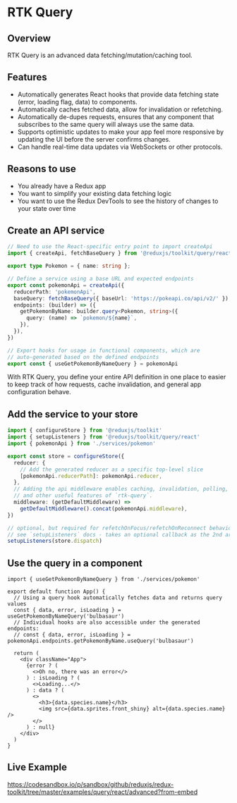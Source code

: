 # RTK Query

## Overview

RTK Query is an advanced data fetching/mutation/caching tool.


## Features

- Automatically generates React hooks that provide data fetching state (error, loading flag, data) to components.
- Automatically caches fetched data, allow for invalidation or refetching.
- Automatically de-dupes requests, ensures that any component that subscribes to the same query will always use the same data.
- Supports optimistic updates to make your app feel more responsive by updating the UI before the server confirms changes.
- Can handle real-time data updates via WebSockets or other protocols.


## Reasons to use

- You already have a Redux app
- You want to simplify your existing data fetching logic
- You want to use the Redux DevTools to see the history of changes to your state over time


## Create an API service

```ts title="services/pokemon.ts"
// Need to use the React-specific entry point to import createApi
import { createApi, fetchBaseQuery } from '@reduxjs/toolkit/query/react'

export type Pokemon = { name: string };

// Define a service using a base URL and expected endpoints
export const pokemonApi = createApi({
  reducerPath: 'pokemonApi',
  baseQuery: fetchBaseQuery({ baseUrl: 'https://pokeapi.co/api/v2/' }),
  endpoints: (builder) => ({
    getPokemonByName: builder.query<Pokemon, string>({
      query: (name) => `pokemon/${name}`,
    }),
  }),
})

// Export hooks for usage in functional components, which are
// auto-generated based on the defined endpoints
export const { useGetPokemonByNameQuery } = pokemonApi
```

With RTK Query, you define your entire API definition in one place to easier to keep track of how requests, cache invalidation, and general app configuration behave.


## Add the service to your store

```ts title="store.ts"
import { configureStore } from '@reduxjs/toolkit'
import { setupListeners } from '@reduxjs/toolkit/query/react'
import { pokemonApi } from './services/pokemon'

export const store = configureStore({
  reducer: {
    // Add the generated reducer as a specific top-level slice
    [pokemonApi.reducerPath]: pokemonApi.reducer,
  },
  // Adding the api middleware enables caching, invalidation, polling,
  // and other useful features of `rtk-query`.
  middleware: (getDefaultMiddleware) =>
    getDefaultMiddleware().concat(pokemonApi.middleware),
})

// optional, but required for refetchOnFocus/refetchOnReconnect behaviors
// see `setupListeners` docs - takes an optional callback as the 2nd arg for customization
setupListeners(store.dispatch)
```


## Use the query in a component

```tsx title="App.tsx"
import { useGetPokemonByNameQuery } from './services/pokemon'

export default function App() {
  // Using a query hook automatically fetches data and returns query values
  const { data, error, isLoading } = useGetPokemonByNameQuery('bulbasaur')
  // Individual hooks are also accessible under the generated endpoints:
  // const { data, error, isLoading } = pokemonApi.endpoints.getPokemonByName.useQuery('bulbasaur')

  return (
    <div className="App">
      {error ? (
        <>Oh no, there was an error</>
      ) : isLoading ? (
        <>Loading...</>
      ) : data ? (
        <>
          <h3>{data.species.name}</h3>
          <img src={data.sprites.front_shiny} alt={data.species.name} />
        </>
      ) : null}
    </div>
  )
}
```


## Live Example

https://codesandbox.io/p/sandbox/github/reduxjs/redux-toolkit/tree/master/examples/query/react/advanced?from-embed